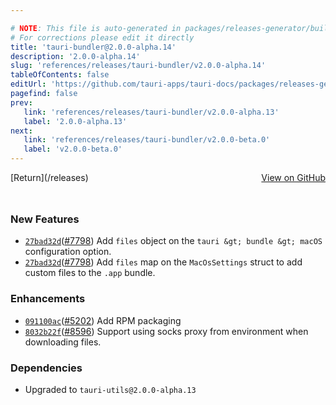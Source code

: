 ```yaml
---

# NOTE: This file is auto-generated in packages/releases-generator/build.ts
# For corrections please edit it directly
title: 'tauri-bundler@2.0.0-alpha.14'
description: '2.0.0-alpha.14'
slug: 'references/releases/tauri-bundler/v2.0.0-alpha.14'
tableOfContents: false
editUrl: 'https://github.com/tauri-apps/tauri-docs/packages/releases-generator/build.ts'
pagefind: false
prev:
   link: 'references/releases/tauri-bundler/v2.0.0-alpha.13'
   label: '2.0.0-alpha.13'
next:
   link: 'references/releases/tauri-bundler/v2.0.0-beta.0'
   label: 'v2.0.0-beta.0'
---
```


			

<ReleaseSidebar slug="references/releases/tauri-bundler"  packageName="tauri-bundler" />

<div style="margin-bottom:3rem; display: flex; justify-content: space-between; align-items: center"><span>[Return](/releases)</span><span><a href="https://github.com/tauri-apps/tauri/releases/tag/tauri-bundler-v2.0.0-alpha.14">View on GitHub</a></span></div>

### New Features

- [`27bad32d`](https://www.github.com/tauri-apps/tauri/commit/27bad32d4d4acca8155b20225d529d540fb9aaf4)([#7798](https://www.github.com/tauri-apps/tauri/pull/7798)) Add `files` object on the `tauri &gt; bundle &gt; macOS` configuration option.
- [`27bad32d`](https://www.github.com/tauri-apps/tauri/commit/27bad32d4d4acca8155b20225d529d540fb9aaf4)([#7798](https://www.github.com/tauri-apps/tauri/pull/7798)) Add `files` map on the `MacOsSettings` struct to add custom files to the `.app` bundle.

### Enhancements

- [`091100ac`](https://www.github.com/tauri-apps/tauri/commit/091100acbb507b51de39fb1446f685926f888fd2)([#5202](https://www.github.com/tauri-apps/tauri/pull/5202)) Add RPM packaging
- [`8032b22f`](https://www.github.com/tauri-apps/tauri/commit/8032b22f2a5b866e4be8b9bd2165eedd09309e15)([#8596](https://www.github.com/tauri-apps/tauri/pull/8596)) Support using socks proxy from environment when downloading files.

### Dependencies

- Upgraded to `tauri-utils@2.0.0-alpha.13`

